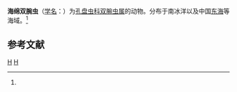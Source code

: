 {{Speciesbox
| taxon = Amphibrachium sponguroides
| binomial_authority = ([[恩斯特·海克尔|Haeckel]], 1887)<ref name='id9106'>{{cite web| url =http://www.bioinfo.cn/db05/BjdwSpecies.php?action=view&id=9106| title =海绵双腕虫| work =《中国动物物种编目数据库》| publisher =中国科学院微生物研究所| author =中国科学院动物研究所| accessdate =2009-04-16| deadurl =yes| archiveurl =https://web.archive.org/web/20160305013834/http://www.bioinfo.cn/db05/BjdwSpecies.php?action=view&id=9106| archivedate =2016-03-05}}</ref>
}}

'''海绵双腕虫'''（[[学名|学名]]：{{lang|la|''Amphibrachium sponguroides''}}）为[[孔盘虫科|孔盘虫科]][[双腕虫属|双腕虫属]]的动物。分布于南冰洋以及中国[[东海|东海]]等海域。<ref name='id9106'/>

== 参考文献 ==
{{reflist}}

{{放射虫小作品}}

{{Taxonbar}}
[[Category:1887年描述的动物|H]]
[[Category:双腕虫属|H]]